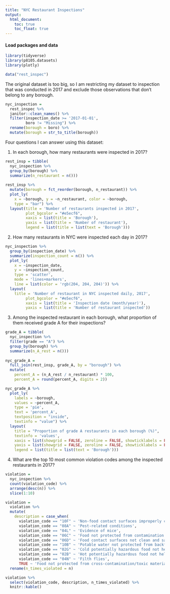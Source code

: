 ```yaml
---
title: "NYC Restaurant Inspections"
output: 
  html_document:
    toc: true
    toc_float: true
---
```


#### Load packages and data

```r
library(tidyverse)
library(p8105.datasets)
library(plotly)

data("rest_inspec")
```

The original dataset is too big, so I am restricting my dataset to inspection that was conducted in 2017 and exclude those observations that don't belong to any borough.
```r
nyc_inspection = 
  rest_inspec %>% 
  janitor::clean_names() %>% 
  filter(inspection_date >= '2017-01-01',
         boro != "Missing") %>% 
  rename(borough = boro) %>% 
  mutate(borough = str_to_title(borough))
```

Four questions I can answer using this dataset:

1. In each borough, how many restaurants were inspected in 2017?
```r
rest_insp = tibble(
  nyc_inspection %>%
  group_by(borough) %>% 
  summarize(n_restaurant = n())) 
 
rest_insp %>% 
  mutate(borough = fct_reorder(borough, n_restaurant)) %>% 
  plot_ly(
    x = ~borough, y = ~n_restaurant, color = ~borough,
    type = "bar") %>% 
  layout(title = 'Number of restaurants inspected in 2017', 
         plot_bgcolor = "#e5ecf6", 
         xaxis = list(title = 'Borough'), 
         yaxis = list(title = 'Number of restaurant'), 
         legend = list(title = list(text = 'Borough')))
```


2. How many restaurants in NYC were inspected each day in 2017?
```r
nyc_inspection %>% 
  group_by(inspection_date) %>% 
  summarize(inspection_count = n()) %>% 
  plot_ly(
    x = ~inspection_date, 
    y = ~inspection_count,
    type = 'scatter', 
    mode = 'lines+markers',
    line = list(color = 'rgb(204, 204, 204)')) %>% 
  layout(
    title = 'Number of restaurant in NYC inspected daily, 2017', 
         plot_bgcolor = "#e5ecf6", 
         xaxis = list(title = 'Inspection date (month/year)'), 
         yaxis = list(title = 'Number of restaurant inspected'))
```


3. Among the inspected restaurant in each borough, what proportion of them received grade A for their inspections?
```r
grade_A = tibble(
  nyc_inspection %>%
  filter(grade == "A") %>% 
  group_by(borough) %>% 
  summarize(n_A_rest = n()))
  
nyc_grade_A = 
  full_join(rest_insp, grade_A, by = "borough") %>% 
  mutate(
    percent_A = (n_A_rest / n_restaurant) * 100,
    percent_A = round(percent_A, digits = 2))

nyc_grade_A %>% 
  plot_ly(
    labels = ~borough,
    values = ~percent_A,
    type = 'pie',
    text = 'percent_A',
    textposition = "inside",
    textinfo = "value") %>%
  layout(
    title = "Proportion of grade A restaurants in each borough (%)",
    textinfo = 'values',
    xaxis = list(showgrid = FALSE, zeroline = FALSE, showticklabels = FALSE),
    yaxis = list(showgrid = FALSE, zeroline = FALSE, showticklabels = FALSE),
    legend = list(title = list(text = 'Borough')))
```


4. What are the top 10 most common violation codes among the inspected restaurants in 2017?
```r
violation = 
  nyc_inspection %>%
  count(violation_code) %>% 
  arrange(desc(n)) %>% 
  slice(1:10)

violation = 
  violation %>% 
  mutate(
    description = case_when(
      violation_code == "10F" ~ 'Non-food contact surfaces improperly constructed/maintained',
      violation_code == "08A" ~ 'Pest-related conditions',
      violation_code == "04L" ~ 'Evidence of mice',
      violation_code == "06C" ~ 'Food not protected from contamination',
      violation_code == "06D" ~ 'Food contact surfaces not clean and sanitized',
      violation_code == "10B" ~ 'Potable water not protected from backflow / Improper disposal of sewage or liquid waste',
      violation_code == "02G" ~ 'Cold potentially hazardous food not held at 41F or below',
      violation_code == "02B" ~ 'Hot potentially hazardous food not held at 140F or above',
      violation_code == "04N" ~ 'Filth flies',
      TRUE ~ 'Food not protected from cross-contamination/toxic material')) %>% 
  rename(n_times_violated = n)

violation %>% 
  select(violation_code, description, n_times_violated) %>% 
  knitr::kable()
```




